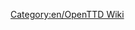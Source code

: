 {{en/Ambox|type=delete
|text=This category contains pages tagged with the {{en/S|delete}} template.
See the [[en/Special/Log/delete|deletion log]] for previously deleted pages.}}
[[Category:en/OpenTTD Wiki]]